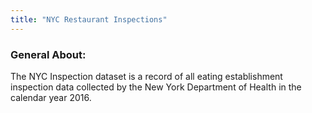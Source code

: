 ```yaml
---
title: "NYC Restaurant Inspections"
---
```


### General About:
The NYC Inspection dataset is a record of all eating establishment inspection data collected by the New York Department of Health in the calendar year 2016. 
